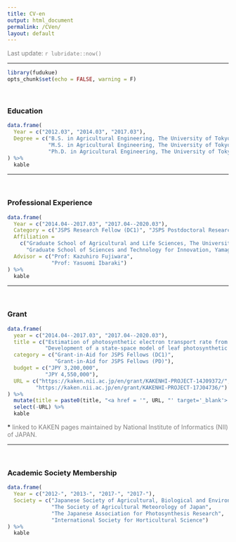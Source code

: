 ```yaml
---
title: CV-en
output: html_document
permalink: /CVen/
layout: default
---
```


<FONT color="grey">Last update: `r lubridate::now()`  </FONT><br>

------

```r
library(fudukue)
opts_chunk$set(echo = FALSE, warning = F)
```

<!-- ### Expertise -->
<!-- ```{r Expertise, echo = F} -->

<!-- ``` -->

<!-- ------ -->

<!-- ### Research Areas -->
<!-- ```{r Research_Areas, echo = F} -->

<!-- ``` -->

<br>

### Education
```r
data.frame(
  Year = c("2012.03", "2014.03", "2017.03"),
  Degree = c("B.S. in Agricultural Engineering, The University of Tokyo",
             "M.S. in Agricultural Engineering, The University of Tokyo",
             "Ph.D. in Agricultural Engineering, The University of Tokyo")
) %>%
  kable
```

------

<br>

### Professional Experience
```r
data.frame(
  Year = c("2014.04--2017.03", "2017.04--2020.03"),
  Category = c("JSPS Research Fellow (DC1)", "JSPS Postdoctoral Research Fellow (PD)"),
  Affiliation =
    c("Graduate School of Agricultural and Life Sciences, The University of Tokyo, Japan",
      "Graduate School of Sciences and Technology for Innovation, Yamaguchi University, Japan"),
  Advisor = c("Prof: Kazuhiro Fujiwara",
              "Prof: Yasuomi Ibaraki")
) %>%
  kable
```

------

<br>

### Grant
```r
data.frame(
  year = c("2014.04--2017.03", "2017.04--2020.03"),
  title = c("Estimation of photosynthetic electron transport rate from light spectrum based on photochemical reactions at photosystems",
            "Development of a state-space model of leaf photosynthetic characteristics for prediction and regulation of whole-plant photosynthesis"),
  category = c("Grant-in-Aid for JSPS Fellows (DC1)",
               "Grant-in-Aid for JSPS Fellows (PD)"),
  budget = c("JPY 3,200,000", 
            "JPY 4,550,000"),
  URL = c("https://kaken.nii.ac.jp/en/grant/KAKENHI-PROJECT-14J09372/",
         "https://kaken.nii.ac.jp/en/grant/KAKENHI-PROJECT-17J04736/")
) %>%
  mutate(title = paste0(title, "<a href = '", URL, "' target='_blank'> (link)</a>")) %>%
  select(-URL) %>%
  kable
```

\* <FONT color="grey">linked to KAKEN pages maintained by National Institute of Informatics (NII) of JAPAN.</FONT>

------

<br>

### Academic Society Membership
```r
data.frame(
  Year = c("2012-", "2013-", "2017-", "2017-"),
  Society = c("Japanese Society of Agricultural, Biological and Environmental Engineers and Scientists",
              "The Society of Agricultural Meteorology of Japan",
              "The Japanese Association for Photosynthesis Research",
              "International Society for Horticultural Science")
) %>%
  kable
```